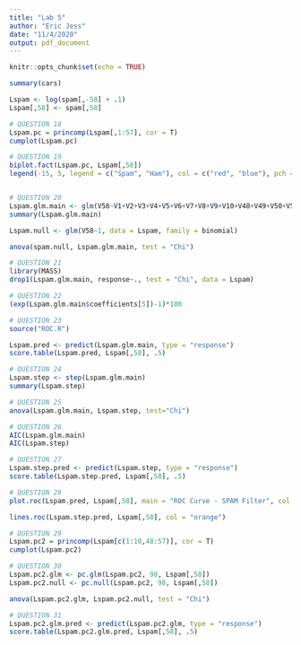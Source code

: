 ```yaml
---
title: "Lab 5"
author: "Eric Jess"
date: "11/4/2020"
output: pdf_document
---
```


```r
knitr::opts_chunk$set(echo = TRUE)
```

```r
summary(cars)
```

```r

Lspam <- log(spam[,-58] + .1)
Lspam[,58] <- spam[,58]

# QUESTION 18
Lspam.pc = princomp(Lspam[,1:57], cor = T)
cumplot(Lspam.pc)

# QUESTION 19
biplot.fact(Lspam.pc, Lspam[,58])
legend(-15, 5, legend = c("Spam", "Ham"), col = c("red", "blue"), pch = c(18, 19))


# QUESTION 20
Lspam.glm.main <- glm(V58~V1+V2+V3+V4+V5+V6+V7+V8+V9+V10+V48+V49+V50+V51+V52+V53+V54+V55+V56+V57, data = Lspam, family = binomial)
summary(Lspam.glm.main)

Lspam.null <- glm(V58~1, data = Lspam, family = binomial)

anova(spam.null, Lspam.glm.main, test = "Chi")

# QUESTION 21
library(MASS)
drop1(Lspam.glm.main, response~., test = "Chi", data = Lspam)

# QUESTION 22
(exp(Lspam.glm.main$coefficients[5])-1)*100

# QUESTION 23
source("ROC.R")

Lspam.pred <- predict(Lspam.glm.main, type = "response")
score.table(Lspam.pred, Lspam[,58], .5)

# QUESTION 24
Lspam.step <- step(Lspam.glm.main)
summary(Lspam.step)

# QUESTION 25
anova(Lspam.glm.main, Lspam.step, test="Chi")

# QUESTION 26
AIC(Lspam.glm.main)
AIC(Lspam.step)

# QUESTION 27
Lspam.step.pred <- predict(Lspam.step, type = "response")
score.table(Lspam.step.pred, Lspam[,58], .5)

# QUESTION 28
plot.roc(Lspam.pred, Lspam[,58], main = "ROC Curve - SPAM Filter", col = "blue")

lines.roc(Lspam.step.pred, Lspam[,58], col = "orange")

# QUESTION 29
Lspam.pc2 = princomp(Lspam[c(1:10,48:57)], cor = T)
cumplot(Lspam.pc2)

# QUESTION 30
Lspam.pc2.glm <- pc.glm(Lspam.pc2, 98, Lspam[,58])
Lspam.pc2.null <- pc.null(Lspam.pc2, 98, Lspam[,58])

anova(Lspam.pc2.glm, Lspam.pc2.null, test = "Chi")

# QUESTION 31
Lspam.pc2.glm.pred <- predict(Lspam.pc2.glm, type = "response")
score.table(Lspam.pc2.glm.pred, Lspam[,58], .5)

```
